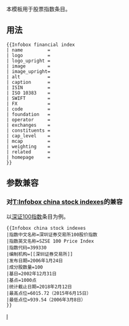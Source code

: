 <includeonly><!-- 在這裡加入模板的保護標識 --></includeonly><noinclude>{{Documentation subpage}}</noinclude>
{{Uses Wikidata|P946|P249|P31|P127|P137|P414|P571|P2534|P856}}
本模板用于股票指数条目。
{{clear}}
== 用法 ==
{{Parameter names example
|name|logo|logo_upright|image|image_upright|alt|caption|foundation|operator|exchanges|constituents|cap_level|mcap|weighting|related|homepage|ISO 10383|SWIFT|FX|ISIN|code}}
<pre>
{{Infobox financial index
| name         =
| logo         =
| logo_upright =
| image        =
| image_upright=
| alt          =
| caption      =
| ISIN         =
| ISO 10383    =
| SWIFT        = 
| FX           = 
| code         = 
| foundation   =
| operator     =
| exchanges    =
| constituents =
| cap_level    =
| mcap         =
| weighting    =
| related      =
| homepage     =
}}</pre>

== 参数兼容 ==
=== 对[[T:Infobox china stock indexes]]的兼容 ===
以[[深证100指数]]条目为例。
{{Infobox financial index
|指数中文名称=深圳证券交易所100股价指数
|指数英文名称=SZSE 100 Price Index
|指数代码=399330
|编制机构=[[深圳证券交易所]]
|发布日期=2006年1月24日
|成分股数量=100
|基日=2002年12月31日
|基点=1000点
|统计截止日期=2018年2月12日
|最高点位=6015.72（2015年6月15日）
|最低点位=939.54（2006年3月8日）
}}
<pre>
{{Infobox china stock indexes
|指数中文名称=深圳证券交易所100股价指数
|指数英文名称=SZSE 100 Price Index
|指数代码=399330
|编制机构=[[深圳证券交易所]]
|发布日期=2006年1月24日
|成分股数量=100
|基日=2002年12月31日
|基点=1000点
|统计截止日期=2018年2月12日
|最高点位=6015.72（2015年6月15日）
|最低点位=939.54（2006年3月8日）
}}</pre>
<includeonly>
<!-- 本行下加入模板的分類 -->
[[Category:企業信息框模板|I]]
</includeonly>